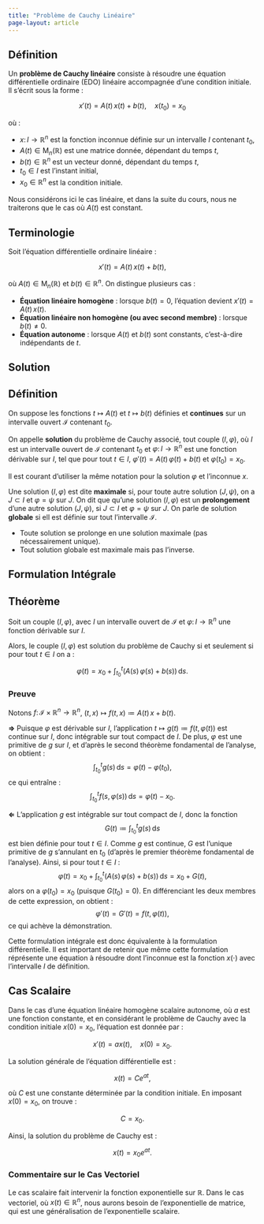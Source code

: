 ```yaml
---
title: "Problème de Cauchy Linéaire"
page-layout: article
---
```


## Définition

Un **problème de Cauchy linéaire** consiste à résoudre une équation différentielle ordinaire (EDO) linéaire accompagnée d'une condition initiale. Il s'écrit sous la forme :

$$
x'(t) = A(t)\, x(t) + b(t), \quad x(t_0) = x_0
$$

où :

- $x\colon I \to \mathbb{R}^n$ est la fonction inconnue définie sur un intervalle $I$ contenant $t_0$,
- $A(t) \in \mathrm{M}_{n}(\mathbb{R})$ est une matrice donnée, dépendant du temps $t$,
- $b(t) \in \mathbb{R}^n$ est un vecteur donné, dépendant du temps $t$,
- $t_0 \in I$ est l’instant initial,
- $x_0 \in \mathbb{R}^n$ est la condition initiale.

::: {.callout-note}
Nous considérons ici le cas linéaire, et dans la suite du cours, nous ne traiterons que le cas où $A(t)$ est constant.
:::

## Terminologie

Soit l'équation différentielle ordinaire linéaire :

$$
x'(t) = A(t)\, x(t) + b(t),
$$

où $A(t) \in \mathrm{M}_{n}(\mathbb{R})$ et $b(t) \in \mathbb{R}^n$. On distingue plusieurs cas :

- **Équation linéaire homogène** : lorsque $b(t) = 0$, l’équation devient $x'(t) = A(t)\, x(t)$.
- **Équation linéaire non homogène (ou avec second membre)** : lorsque $b(t) \neq 0$.
- **Équation autonome** : lorsque $A(t)$ et $b(t)$ sont constants, c'est-à-dire indépendants de $t$.

## Solution

::: {.callout-important icon=false}
## Définition
On suppose les fonctions $t \mapsto A(t)$ et $t \mapsto b(t)$ définies et **continues** sur un intervalle ouvert $\mathcal{I}$ contenant $t_0$. 

On appelle **solution** du problème de Cauchy associé, tout couple $(I, \varphi)$, où $I$ est un intervalle ouvert de $\mathcal{I}$ contenant $t_0$ et $\varphi \colon I \to \mathbb{R}^n$ est une fonction dérivable sur $I$, tel que pour tout $t \in I$, $\varphi'(t) = A(t)\, \varphi(t) + b(t)$ et $\varphi(t_0) = x_0$.
:::

::: {.callout-note}
Il est courant d'utiliser la même notation pour la solution $\varphi$ et l'inconnue $x$.
:::

Une solution $(I,\varphi)$ est dite **maximale** si, pour toute autre solution $(J,\psi)$, on a $J \subset I$ et $\varphi = \psi$ sur $J$. On dit que qu'une solution $(I,\varphi)$ est un **prolongement** d'une autre solution $(J,\psi)$, si $J \subset I$ et $\varphi = \psi$ sur $J$. On parle de solution **globale** si ell est définie sur tout l'intervalle $\mathcal{I}$.

::: {.callout-note}
- Toute solution se prolonge en une solution maximale (pas nécessairement unique).
- Tout solution globale est maximale mais pas l'inverse.
:::

## Formulation Intégrale

::: {.callout-important icon=false}
## Théorème
Soit un couple $(I, \varphi)$, avec $I$ un intervalle ouvert de $\mathcal{I}$ et $\varphi \colon I \to \mathbb{R}^n$ une fonction dérivable sur $I$.

Alors, le couple $(I, \varphi)$ est solution du problème de Cauchy si et seulement si pour tout $t \in I$ on a :

$$
\varphi(t) = x_0 + \int_{t_0}^{t} \left( A(s)\, \varphi(s) + b(s) \right) \, \mathrm{d}s.
$$
:::

::: {.callout-caution collapse="true" icon=false}
### Preuve
Notons $f \colon \mathcal{I} \times \mathbb{R}^n \to \mathbb{R}^n$, $(t, x) \mapsto f(t, x) \coloneqq A(t)\, x + b(t)$.

**$\Rightarrow$** Puisque $\varphi$ est dérivable sur $I$, l'application $t \mapsto g(t) \coloneqq f(t, \varphi(t))$ est continue sur $I$, donc intégrable sur tout compact de $I$. De plus, $\varphi$ est une primitive de $g$ sur $I$, et d'après le second théorème fondamental de l'analyse, on obtient :
$$
  \int_{t_0}^{t} g(s) \, \mathrm{d}s = \varphi(t) - \varphi(t_0),
$$
ce qui entraîne :
$$
  \int_{t_0}^{t} f(s, \varphi(s)) \, \mathrm{d}s = \varphi(t) - x_0.
$$

**$\Leftarrow$** L'application $g$ est intégrable sur tout compact de $I$, donc la fonction 
$$
G(t) \coloneqq \int_{t_0}^{t} g(s) \, \mathrm{d}s
$$
est bien définie pour tout $t \in I$. Comme $g$ est continue, $G$ est l'unique primitive de $g$ s'annulant en $t_0$ (d'après le premier théorème fondamental de l'analyse). Ainsi, si pour tout $t \in I$ :
$$
\varphi(t) = x_0 + \int_{t_0}^{t} \left( A(s)\, \varphi(s) + b(s) \right) \, \mathrm{d}s = x_0 + G(t),
$$
alors on a $\varphi(t_0) = x_0$ (puisque $G(t_0) = 0$). En différenciant les deux membres de cette expression, on obtient :
$$
\varphi'(t) = G'(t) = f(t, \varphi(t)),
$$
ce qui achève la démonstration.
:::

::: {.callout-note}
Cette formulation intégrale est donc équivalente à la formulation différentielle. Il est important de retenir que même cette formulation réprésente une équation à résoudre dont l'inconnue est la fonction $x(\cdot)$ avec l'intervalle $I$ de définition.
:::

## Cas Scalaire

Dans le cas d’une équation linéaire homogène scalaire autonome, où $a$ est une fonction constante, et en considérant le problème de Cauchy avec la condition initiale $x(0) = x_0$, l'équation est donnée par :

$$
x'(t) = a x(t), \quad x(0) = x_0.
$$

La solution générale de l'équation différentielle est :

$$
x(t) = C e^{a t},
$$

où $C$ est une constante déterminée par la condition initiale. En imposant $x(0) = x_0$, on trouve :

$$
C = x_0.
$$

Ainsi, la solution du problème de Cauchy est :

$$
x(t) = x_0 e^{a t}.
$$

::: {.callout-note}
### Commentaire sur le Cas Vectoriel

Le cas scalaire fait intervenir la fonction exponentielle sur $\mathbb{R}$. Dans le cas vectoriel, où $x(t) \in \mathbb{R}^n$, nous aurons besoin de l'exponentielle de matrice, qui est une généralisation de l'exponentielle scalaire.
:::